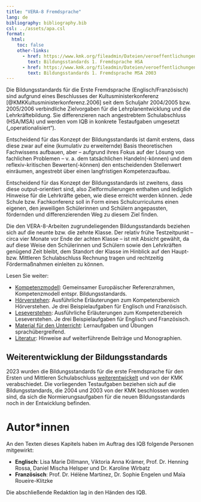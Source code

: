 ```yaml
---
title: "VERA-8 Fremdsprache"
lang: de
bibliography: bibliography.bib
csl: ../assets/apa.csl
format:
  html:
    toc: false
    other-links:
      - href: https://www.kmk.org/fileadmin/Dateien/veroeffentlichungen_beschluesse/2004/2004_10_15-Bildungsstandards-ersteFS-Haupt.pdf
        text: Bildungsstandards 1. Fremdsprache HSA
      - href: https://www.kmk.org/fileadmin/Dateien/veroeffentlichungen_beschluesse/2003/2003_12_04-BS-erste-Fremdsprache.pdf
        text: Bildungsstandards 1. Fremdsprache MSA 2003
---
```


Die Bildungsstandards für die Erste Fremdsprache (Englisch/Französisch) sind aufgrund eines Beschlusses der Kultusministerkonferenz [@KMKKultusministerkonferenz.2006] seit dem Schuljahr 2004/2005 bzw. 2005/2006 verbindliche Zielvorgaben für die Lehrplanentwicklung und die Lehrkräftebildung. Sie differenzieren nach angestrebtem Schulabschluss (HSA/MSA) und werden vom IQB in konkrete Testaufgaben umgesetzt („operationalisiert“).

Entscheidend für das Konzept der Bildungsstandards ist damit erstens, dass diese zwar auf eine (kumulativ zu erweiternde) Basis theoretischen Fachwissens aufbauen, aber -- aufgrund ihres Fokus auf der Lösung von fachlichen Problemen --  v. a. dem tatsächlichen Handeln(-können) und dem reflexiv-kritischen Bewerten(-können) den entscheidenden Stellenwert einräumen, angestrebt über einen langfristigen Kompetenzaufbau.

Entscheidend für das Konzept der Bildungsstandards ist zweitens, dass diese output-orientiert sind, also Zielformulierungen enthalten und lediglich Hinweise für die Lehrkräfte geben, wie diese erreicht werden können. Jede Schule bzw. Fachkonferenz soll in Form eines Schulcurriculums einen eigenen, den jeweiligen Schülerinnen und Schülern angepassten, fördernden und differenzierenden Weg zu diesem Ziel finden.

Die den VERA-8-Arbeiten zugrundeliegenden Bildungsstandards beziehen sich auf die neunte bzw. die zehnte Klasse. Der relativ frühe Testzeitpunkt – circa vier Monate vor Ende der achten Klasse –  ist mit Absicht gewählt, da auf diese Weise den Schülerinnen und Schülern sowie den Lehrkräften genügend Zeit bleibt, dem Standort der Klasse im Hinblick auf den Haupt- bzw. Mittleren Schulabschluss Rechnung tragen und rechtzeitig Fördermaßnahmen einleiten zu können.

Lesen Sie weiter:

* [Kompetenzmodell](standards.qmd): Gemeinsamer Europäischer Referenzrahmen, Kompetenzmodell entspr. Bildungsstandards.
* [Hörverstehen](listening.qmd): Ausführliche Erläuterungen zum Kompetenzbereich Hörverstehen. Je drei Beispielaufgaben für Englisch und Französisch.
* [Leseverstehen](reading.qmd): Ausführliche Erläuterungen zum Kompetenzbereich Leseverstehen. Je drei Beispielaufgaben für Englisch und Französisch.
* [Material für den Unterricht](material/index.qmd): Lernaufgaben und Übungen sprachübergreifend.
* [Literatur](literature.qmd): Hinweise auf weiterführende Beiträge und Monographien.

::: {.callout-note}
## Weiterentwicklung der Bildungsstandards

2023 wurden die Bildungsstandards für die erste Fremdsprache für den Ersten und Mittleren Schulabschluss [weiterentwickelt](https://www.iqb.hu-berlin.de/bista/WeiterentwicklungBiSta/) und von der KMK verabschiedet. Die vorliegenden Testaufgaben beziehen sich auf die Bildungsstandards, die 2004 und 2003 von der KMK beschlossen worden sind, da sich die Normierungsaufgaben für die neuen Bildungsstandards noch in der Entwicklung befinden.
:::

# Autor*innen

An den Texten dieses Kapitels haben im Auftrag des IQB folgende Personen mitgewirkt:

* **Englisch**: Lisa Marie Dillmann, Viktoria Anna Krämer, Prof. Dr. Henning Rossa, Daniel Mischa Helsper und Dr. Karoline Wirbatz
* **Französisch**: Prof. Dr. Hélène Martinez, Dr. Sophie Engelen und Maïa Roueire-Klitzke

Die abschließende Redaktion lag in den Händen des IQB.
